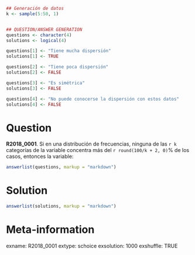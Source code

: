 ```r
## Generación de datos
k <- sample(5:50, 1)


## QUESTION/ANSWER GENERATION
questions <- character(4)
solutions <- logical(4)

questions[1] <- "Tiene mucha dispersión"
solutions[1] <- TRUE

questions[2] <- "Tiene poca dispersión"
solutions[2] <- FALSE

questions[3] <- "Es simétrica"
solutions[3] <- FALSE

questions[4] <- "No puede conocerse la dispersión con estos datos"
solutions[4] <- FALSE
```

Question
========
**R2018_0001**. Si en una distribución de frecuencias, ninguna de las `r k` categorías de la variable concentra más del `r round(100/k + 2, 0)`% de los casos, entonces la variable:  

```r
answerlist(questions, markup = "markdown")
```
  
Solution
========

```r
answerlist(solutions, markup = "markdown")
```

Meta-information
================
exname: R2018_0001
extype: schoice
exsolution: 1000
exshuffle: TRUE